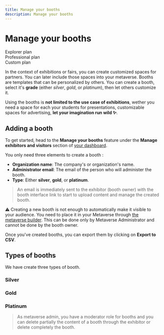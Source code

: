 ```yaml
---
title: Manage your booths
description: Manage your booths
---
```


# Manage your booths

<div class="flex-row">
  <div class="plan">Explorer plan</div>
  <div class="plan">Professional plan</div>
  <div class="plan">Custom plan</div>
</div>

In the context of exhibitions or fairs, you can create customized spaces for partners. You can later include those spaces into your metaverse. Booths are templates that can be personalized by others. You can create a booth, select it's **grade** (either _silver_, _gold_, or _platinum_), then let others customize it.

Using the booths is **not limited to the use case of exhibitions**, wether you need a space for each your students for presentations, customizable spaces for advertising, **let your imagination run wild ✨**.

## Adding a booth

To get started, head to the **Manage your booths** feature under the **Manage exhibitors and visitors** section of [your dashboard](https://dashboard.mext.app/metaverse).

You only need three elements to create a booth :

- **Organization name**: The company's or organization's name.
- **Administrator email**: The email of the person who will administer the booth.
- **Type**: Either **silver**, **gold**, or **platinum**.

> An email is immediately sent to the exhibitor (booth owner) with the booth interface link to start to upload content and manage the created booth.

⚠ Creating a new booth is not enough to automatically make it visible to your audience. You need to place it in your Metaverse through [the metaverse builder](/docs/metaverse/manage-your-metaverse/customize-your-metaverse/metaverse-editor). This can be done only by Metaverse Administrator and cannot be done by the booth owner.

Once you've created booths, you can export them by clicking on **Export to CSV**.

## Types of booths

We have create three types of booth.

### Silver

### Gold

### Platinum

> As metaverse admin, you have a moderator role for booths and you can delete partially the content of a booth through the exhibitor or delete completely the booth.

